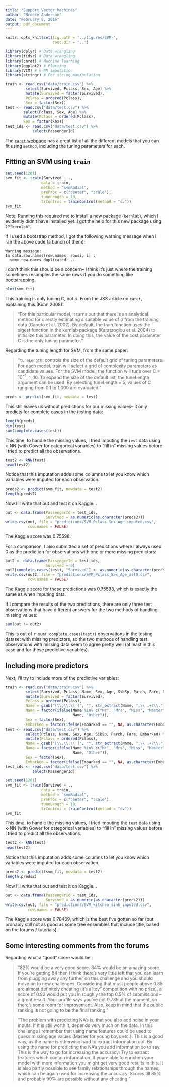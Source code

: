 ```yaml
---
title: "Support Vector Machines"
author: "Brooke Anderson"
date: "February 9, 2016"
output: pdf_document
---
```


```r
knitr::opts_knit$set(fig.path = '../figures/SVM-',
                     root.dir = '..')
```

```r
library(dplyr) # Data wrangling
library(tidyr) # Data wrangling
library(caret) # Machine learning
library(ggplot2) # Plotting
library(VIM) # k-NN imputation
library(stringr) # For string manipulation
```

```r
train <- read.csv("data/train.csv") %>%
         select(Survived, Pclass, Sex, Age) %>%
         mutate(Survived = factor(Survived),
         Pclass = ordered(Pclass),
         Sex = factor(Sex))
test <- read.csv("data/test.csv") %>%
        select(Pclass, Sex, Age) %>%
        mutate(Pclass = ordered(Pclass),
        Sex = factor(Sex))
test_ids <- read.csv("data/test.csv") %>% 
            select(PassengerId)
```

The [`caret` webpage](http://topepo.github.io/caret/bytag.html) has a great list of all the different models that you can fit using `method`, including the tuning parameters for each.

## Fitting an SVM using `train`

```r
set.seed(1201)
svm_fit <- train(Survived ~ .,
                data = train,
                method = "svmRadial",
                preProc = c("center", "scale"),
                tuneLength = 10,
                trControl = trainControl(method = "cv"))
svm_fit
```

Note: Running this required me to install a new package (`kernlab`), which I evidently didn't have installed yet. I got the help for this new package using `??"kernlab"`. 

If I used a bootstrap method, I got the following warning message when I ran the above code (a bunch of them): 

```
Warning message:
In data.row.names(row.names, rowsi, i) :
  some row.names duplicated: ...
```

I don't think this should be a concern-- I think it's just where the training sometimes resamples the same rows if you do something like bootstrapping.

```r
plot(svm_fit)
```

This training is only tuning $C$, not $\sigma$. From the JSS article on `caret`, explaining this (Kuhn 2008): 

> "For this particular model, it turns out that there is an analytical method for directly estimating
a suitable value of $\sigma$ from the training data (Caputo et al. 2002). By default, the train
function uses the sigest function in the kernlab package (Karatzoglou et al. 2004) to initialize
this parameter. In doing this, the value of the cost parameter C is the only tuning parameter."

Regarding the tuning length for SVM, from the same paper: 

> "`tuneLength`: controls the size of the default grid of tuning parameters. For each model,
train will select a grid of complexity parameters as candidate values. For the SVM
model, the function will tune over C = $10^{-1}$, $1$, $10$. To expand the size of the default
list, the tuneLength argument can be used. By selecting tuneLength = 5, values of C
ranging from 0.1 to 1,000 are evaluated."

```r
preds <- predict(svm_fit, newdata = test)
```

This still leaves us without predictions for our missing values-- it only predicts for complete cases in the testing data: 

```r
length(preds)
dim(test)
sum(complete.cases(test))
```

This time, to handle the missing values, I tried imputing the `test` data using k-NN (with Gower for categorical variables) to "fill in" missing values before I tried to predict all the observations.

```r
test2 <- kNN(test)
head(test2)
```

Notice that this imputation adds some columns to let you know which variables were imputed for each observation.

```r
preds2 <- predict(svm_fit, newdata = test2)
length(preds2)
```

Now I'll write that out and test it on Kaggle...

```r
out <- data.frame(PassengerId = test_ids,
                  Survived = as.numeric(as.character(preds2)))
write.csv(out, file = "predictions/SVM_Pclass_Sex_Age_imputed.csv",
          row.names = FALSE)
```

The Kaggle score was 0.75598.

For a comparison, I also submitted a set of predictions where I always used 0 as the prediction for observations with one or more missing predictors: 

```r
out2 <- data.frame(PassengerId = test_ids,
                  Survived = 0)
out2[complete.cases(test), "Survived"] <- as.numeric(as.character(preds))
write.csv(out2, file = "predictions/SVM_Pclass_Sex_Age_all0.csv",
          row.names = FALSE)
```

The Kaggle score for these predictions was 0.75598, which is exactly the same as when imputing data. 

If I compare the results of the two predictions, there are only three test observations that have different answers for the two methods of handling missing values:

```r
sum(out != out2)
```

This is out of `r sum(!complete.cases(test))` observations in the testing dataset with missing predictors, so the two methods of handling test observations with missing data seem to agree pretty well (at least in this case and for these predictive variables).

## Including more predictors

Next, I'll try to include more of the predictive variables: 

```r
train <- read.csv("data/train.csv") %>%
         select(Survived, Pclass, Name, Sex, Age, SibSp, Parch, Fare, Embarked) %>%
         mutate(Survived = factor(Survived),
         Pclass = ordered(Pclass),
         Name = gsub("[\\,\\.\\ ]", "", str_extract(Name, ",\\ .+?\\.")),
         Name = factor(ifelse(Name %in% c("Mr", "Mrs", "Miss", "Master"),
                              Name, "Other")),
         Sex = factor(Sex),
         Embarked = factor(ifelse(Embarked == "", NA, as.character(Embarked))))
test <- read.csv("data/test.csv") %>%
         select(Pclass, Name, Sex, Age, SibSp, Parch, Fare, Embarked) %>%
         mutate(Pclass = ordered(Pclass),
         Name = gsub("[\\,\\.\\ ]", "", str_extract(Name, ",\\ .+?\\.")),
         Name = factor(ifelse(Name %in% c("Mr", "Mrs", "Miss", "Master"),
                              Name, "Other")),
         Sex = factor(Sex),
         Embarked = factor(ifelse(Embarked == "", NA, as.character(Embarked))))
test_ids <- read.csv("data/test.csv") %>% 
            select(PassengerId)
```

```r
set.seed(1201)
svm_fit <- train(Survived ~ .,
                data = train,
                method = "svmRadial",
                preProc = c("center", "scale"),
                tuneLength = 10,
                trControl = trainControl(method = "cv"))
svm_fit
```

This time, to handle the missing values, I tried imputing the `test` data using k-NN (with Gower for categorical variables) to "fill in" missing values before I tried to predict all the observations.

```r
test2 <- kNN(test)
head(test2)
```

Notice that this imputation adds some columns to let you know which variables were imputed for each observation.

```r
preds2 <- predict(svm_fit, newdata = test2)
length(preds2)
```

Now I'll write that out and test it on Kaggle...

```r
out <- data.frame(PassengerId = test_ids,
                  Survived = as.numeric(as.character(preds2)))
write.csv(out, file = "predictions/SVM_kitchen_sink_imputed.csv",
          row.names = FALSE)
```

The Kaggle score was 0.78469, which is the best I've gotten so far (but probably still not as good as some tree ensembles that include title, based on the forums / tutorials).

## Some interesting comments from the forums

Regarding what a "good" score would be: 

> "82% would be a very good score. 84% would be an amazing score. If you're getting 84 then I think there's very little left that you can learn from plugging away any further on this challenge and you should move on to new challenges. Considering that most people above 0.85 are almost definitely cheating (it's a "toy" competition with no prize), a score of 0.82 would put you in roughly the top 0.5% of submissions -- a great result. Your profile says you've got 0.785 at the moment, so there's some room for improvement. Also, keep in mind that the public ranking is not going to be the final ranking." 

> "The problem with predicting NA's is, that you also add noise in your inputs. If it is still worth it, depends very much on the data. In this challenge i remember that using name features could be used to guess missing age values (Master for young boys etc.). This is a good way, as the name is otherwise hard to extract information out. By using the name for predicting the NA's you add information so to say. This is the way to go for increasing the accuracy: Try to extract features which contain information. If youre able to enrichen your model with more information you might get very good results in this. It is also partly possible to see family relationships through the names, which can be again used for increasing the accuracy. Scores till 85% and probably 90% are possible without any cheating."